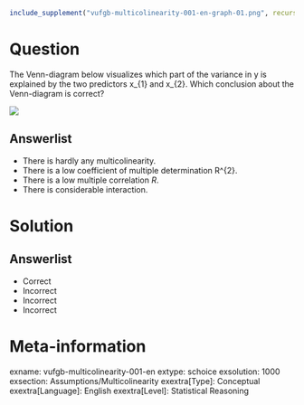 ```r
include_supplement("vufgb-multicolinearity-001-en-graph-01.png", recursive = TRUE)
```
Question
========
  
The Venn-diagram below visualizes which part of the variance in y is explained by the two predictors x_{1} and x_{2}. Which conclusion about the Venn-diagram is correct?

![](vufgb-multicolinearity-001-en-graph-01.png)
  
Answerlist
----------
* There is hardly any multicolinearity.
* There is a low coefficient of multiple determination R^{2}.
* There is a low multiple correlation *R*.
* There is considerable interaction.

Solution
========

Answerlist
----------
* Correct
* Incorrect
* Incorrect
* Incorrect

Meta-information
================
exname: vufgb-multicolinearity-001-en
extype: schoice
exsolution: 1000
exsection: Assumptions/Multicolinearity
exextra[Type]: Conceptual
exextra[Language]: English
exextra[Level]: Statistical Reasoning